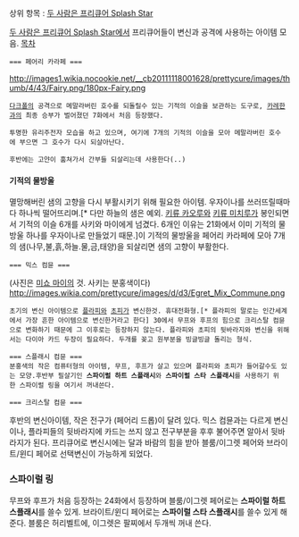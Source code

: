 상위 항목 : [[두 사람은 프리큐어 Splash Star]]

[[두 사람은 프리큐어 Splash Star]]에서 프리큐어들이 변신과 공격에 사용하는 아이템 모음.
[[목차]]

 === 페어리 카라페 ===
http://images1.wikia.nocookie.net/__cb20111118001628/prettycure/images/thumb/4/43/Fairy.png/180px-Fairy.png
 [[다크폴]]의 공격으로 메말라버린 호수를 되돌릴수 있는 기적의 이슬을 보관하는 도구로, [[카레한]]과의 최종 승부가 벌어졌던 7화에서 처음 등장했다.

 투명한 유리주전자 모습을 하고 있으며, 여기에 7개의 기적의 이슬을 모아 메말라버린 호수에 부으면 그 호수가 다시 되살아난다.

 후반에는 고얀이 훔쳐가서 간부들 되살리는데 사용한다(..)
==== 기적의 물방울 ====
멸망해버린 샘의 고향을 다시 부활시키기 위해 필요한 아이템. 우자이나를 쓰러뜨릴때마다 하나씩 떨어뜨리며.[* 다만 하늘의 샘은 예외. [[키류 카오루]]와 [[키류 미치루]]가 봉인되면서 기적의 이슬 6개를 사키와 마이에게 넘겼다. 6개인 이유는 21화에서 이미 기적의 물방울 하나를 우자이나로 만들었기 때문.]이 기적의 물방울을 페어리 카라페에 모아 7개의 샘(나무,불,흙,하늘.물,금,태양)을 되살리면 샘의 고향이 부활한다. 

 === 믹스 컴뮨 ===
(사진은 [[미쇼 마이]]의 것. 사키는 분홍색이다)
http://images.wikia.com/prettycure/images/d/d3/Egret_Mix_Commune.png
 초기의 변신 아이템으로 [[플라피]]와 [[초피(두 사람은 프리큐어 Splash Star)|초피]]가 변신한것. 휴대전화형.[* 플라피의 말로는 인간세계에서 가장 흔한 아이템으로 변신한거라고 한다] 30에서 무프와 후프의 힘으로 크리스탈 컴뮨으로 변화하기 때문에 그 이후로는 등장하지 않는다. 플라피와 초피의 뒷바라지와 변신을 위해서는 다이아 카드 두장이 필요하다. 두개를 꽂고 원부분을 빙글빙글 돌리는 형식.

 === 스플래시 컴뮨 ===
 분홍색의 작은 컴퓨터형의 아이템, 무프, 후프가 살고 있으며 플라피와 초피가 들어갈수도 있는 모양.후반부 필살기인 '''스파이럴 하트 스플래시'''와 '''스파이럴 스타 스플래시'''를 사용하기 위한 스파이럴 링을 여기서 꺼내쓴다. 

 === 크리스탈 컴뮨 ===

후반의 변신아이템, 작은 전구가 (페어리 드롭)이 달려 있다. 믹스 컴뮨과는 다르게 변신이나, 플라피들의 뒷바라지에 카드는 쓰지 않고 전구부분을 후후 불어주면 알아서 뒷바라지가 된다. 프리큐어로 변신시에는 달과 바람의 힘을 받아 블룸/이그렛 페어와 브라이트/윈디 페어로 선택변신이 가능하게 되었다.

=== 스파이럴 링 ===
무프와 후프가 처음 등장하는 24화에서 등장하며 블룸/이그렛 페어로는  '''스파이럴 하트 스플래시'''를 쓸수 있게. 브라이트/윈디 페어로는 '''스파이럴 스타 스플래시'''를 쓸수 있게 해준다. 블룸은 허리벨트에, 이그렛은 팔찌에서 두개씩 꺼내 쓴다.
